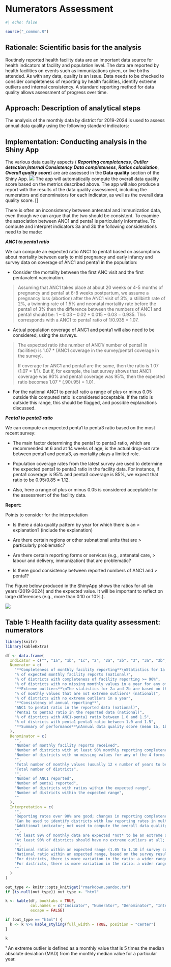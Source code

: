 # Numerators Assessment {#numerators-assessment}

```r
#| echo: false

source("_common.R")
```

## Rationale: Scientific basis for the analysis {#rationale-scientific-basis-for-the-analysis}

Routinely reported health facility data are an important data source for health indicators at facility and population level. The data are reported by health facilities on events such as immunizations given, or live births attended. As with any data, quality is an issue. Data needs to be checked to consider completeness of reporting by health facilities, identify extreme outliers and internal consistency. A standard reporting method for data quality allows assessment of progress over time.

## Approach: Description of analytical steps {#approach-description-of-analytical-steps}

The analysis of the monthly data by district for 2019-2024 is used to assess annual data quality using the following standard indicators:

## Implementation: Conducting analysis in the Shiny App

The various data quality aspects ( ***Reporting completeness***, ***Outlier detection***,***Internal Consistency*** ***Data completeness***, ***Ratios calculation***, ***Overall quality score***) are are assessed in the **Data quality** section of the Shiny App. ![](images/1-dqa_reporting_rates.png) The app will automatically compute the overall data quality score based on the metrics described above. The app will also produce a report with the results of the data quality assessment, including the numerators and denominators for each indicator, as well as the overall data quality score. \[\]

There is often an inconsistency between antenatal and immunization data, even though we can argue that the two should be consistent. To examine the association between ANC1 and penta1 is particularly informative. To compute and interpret indicators 3a and 3b the following considerations need to be made:

***ANC1 to penta1 ratio***

We can compute an expected ratio ANC1 to penta1 based on assumptions about mortality between early to mid pregnancy and early infancy and survey data on coverage of ANC1 and penta1 in the population:

-   Consider the mortality between the first ANC visit and the first pentavalent vaccination.

> Assuming that ANC1 takes place at about 20 weeks or 4-5 months of pregnancy and penta1 at 6-8 weeks postpartum, we assume a pregnancy loss (abortion) after the ANC1 visit of 3%, a stillbirth rate of 2%, a twinning rate of 1.5% and neonatal mortality rate before the penta1 of 3% then the difference between the numbers of ANC1 and penta1 should be: 1 -- 0.03 -- 0.02 + 0.015 -- 0.03 = 0.935. This corresponds with a ANC1 to penta1 ratio of 1/0.935 = 1.07.

-   Actual population coverage of ANC1 and penta1 will also need to be considered, using the surveys.

> The expected ratio (the number of ANC1/ number of penta1 in facilities) is 1.07 \* (ANC1 coverage in the survey/penta1 coverage in the survey).
>
> If coverage for ANC1 and penta1 are the same, then the ratio is 1.07 (1.07 \* 1/1). But if, for example, the last survey shows that ANC1 coverage was 90% and penta1 coverage was 95%, then the expected ratio becomes 1.07 \* (.90/.95) = 1.01.

-   For the national ANC1 to penta1 ratio a range of plus or minus 0.05 outside this computed ratio is considered acceptable. If the ratio is outside this range, this should be flagged, and possible explanations discussed.

***Penta1 to penta3 ratio***

We can compute an expected penta1 to penta3 ratio based on the most recent survey:

-   The main factor determining the penta1 to penta3 ratio, which are recommended at 6 and at 14 weeks of age, is the actual drop-out rate between penta1 and penta3, as mortality plays a limited role.

-   Population coverage rates from the latest survey are used to determine the expected penta1 to penta3 ratio in the facility data. For instance, if penta1 coverage is 95% and penta3 coverage is 85%, we expect that ratio to be 0.95/0.85 = 1.12.

-   Also, here a range of plus or minus 0.05 is considered acceptable for the assessment of the facility data.

**Report:**

Points to consider for the interpretation

-   Is there a data quality pattern by year for which there is an \> explanation? (include the explanation)

-   Are there certain regions or other subnational units that are \> particularly problematic?

-   Are there certain reporting forms or services (e.g., antenatal care, \> labour and delivery, immunization) that are problematic?

-   Is there good consistency between reported numbers of ANC1 and \> penta1?

The Figure below produced in the ShinyApp shows the ratios for all six years (2019-2024) and the expected value. It will be important to reflect on large differences (e.g., more than 0.10 or 10%.).

![](images/1-dqa_ratios.png)

## Table 1: Health facility data quality assessment: numerators

```r
library(knitr) 
library(kableExtra)
```

```r

df <- data.frame(
  Indicator = c("", "1a", "1b", "1c", "2", "2a", "2b", "3", "3a", "3b", "3c", "3d", "4"),
  Numerator = c(
    "**Completeness of monthly facility reporting**\nStatistics for 1a and 1b are based on the mean of 4 reporting forms (ANC, delivery, immunization, OPD)",
    "% of expected monthly facility reports (national)",
    "% of districts with completeness of facility reporting >= 90%",
    "% of districts with no missing monthly values in a year for any of the 4 forms",
    "**Extreme outliers**\nThe statistics for 2a and 2b are based on the mean of outliers in ANC, delivery, PNC, vaccination, OPD and IPD indicators.\n*Note: Number of indicators included in the mean may vary according to countries*",
    "% of monthly values that are not extreme outliers¹ (national)",
    "% of districts with no extreme outliers in a year",
    "**Consistency of annual reporting**",
    "ANC1 to penta1 ratio in the reported data (national)",
    "Penta1 to penta3 ratio in the reported data (national)",
    "% of districts with ANC1-penta1 ratio between 1.0 and 1.5",
    "% of districts with penta1-penta3 ratio between 1.0 and 1.5",
    "**Summary of performance**\nAnnual data quality score (mean 1a, 1b, 2a, 2b, 3c, 3d)"
  ),
  Denominator = c(
    "",
    "Number of monthly facility reports received",
    "Number of districts with at least 90% monthly reporting completeness in a year",
    "Number of districts with no missing values for any of the 4 forms in a year",
    "",
    "Total number of monthly values (usually 12 × number of years to be analyzed)",
    "Total number of districts",
    "",
    "Number of ANC1 reported",
    "Number of penta1 reported",
    "Number of districts with ratios within the expected range",
    "Number of districts within the expected range",
    ""
  ),
  Interpretation = c(
    "",
    "Reporting rates over 90% are good; changes in reporting completeness over time affect trend analysis.",
    "Can be used to identify districts with low reporting rates in multiple years.",
    "Additional indicator; not used to compute the overall data quality score.",
    "",
    "At least 99% of monthly data are expected *not* to be an extreme outlier; consider reasons.",
    "At least 90% of districts should have no extreme outliers at all; consider reasons.",
    "",
    "National ratio within an expected range (1.05 to 1.10 if survey coverage for ANC1 and penta1 are the same).",
    "National ratio within an expected range, based on the survey results.",
    "For districts, there is more variation in the ratio: a wider range is considered.",
    "For districts, there is more variation in the ratio: a wider range is considered.",
    ""
  )
)

out_type <- knitr::opts_knit$get("rmarkdown.pandoc.to")
if (is.null(out_type)) out_type <- "html"

k <- kable(df, booktabs = TRUE,
           col.names = c("Indicator", "Numerator", "Denominator", "Interpretation"),
           escape = FALSE)

if (out_type == "html") {
  k <- k %>% kable_styling(full_width = TRUE, position = "center")
}

k

```

¹ An extreme outlier is defined as a monthly value that is 5 times the median absolute deviation (MAD) from the monthly median value for a particular year.
